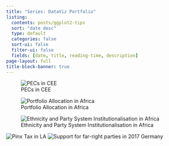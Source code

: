 ---
title: "Series: DataViz Portfolio"
listing:
  contents: posts/ggplot2-tips
  sort: "date desc"
  type: default
  categories: false
  sort-ui: false
  filter-ui: false
  fields: [date, title, reading-time, description]
page-layout: full
title-block-banner: true
---
::: {layout-nrow=3}
![PECs in CEE](CEEPEC.png)

![Portfolio Allocation in Africa](presafrica.png)

![Ethnicity and Party System Institutionalisation in Africa](ethnicpsiafrica.png)

![Pinx Tax in LA](pinktax.png)
![Support for far-right parties in 2017 Germany](ge.png)
:::